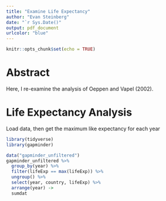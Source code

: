 ```yaml
---
title: "Examine Life Expectancy"
author: "Evan Steinberg"
date: "`r Sys.Date()"
output: pdf_document
urlcolor: "blue"
---
```


``` r
knitr::opts_chunk$set(echo = TRUE)
```


# Abstract

Here, I re-examine the analysis of Oeppen and Vapel (2002).

# Life Expectancy Analysis

Load data, then get the maximum like expectancy for each year
``` r
library(tidyverse)
library(gapminder)
```

``` r
data("gapminder_unfiltered")
gapminder_unfiltered %>%
  group_by(year) %>%
  filter(lifeExp == max(lifeExp)) %>%
  ungroup() %>%
  select(year, country, lifeExp) %>%
  arrange(year) ->
  sumdat
```




